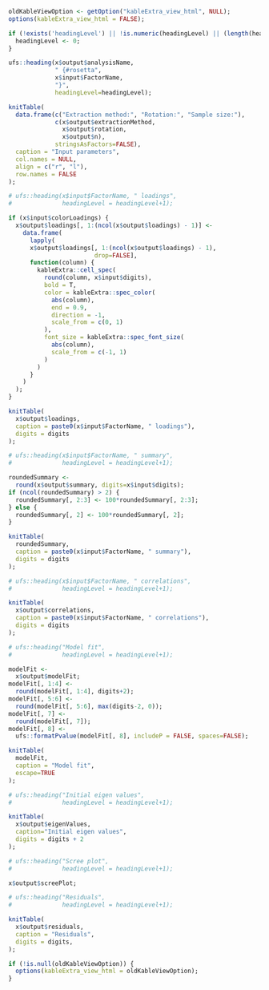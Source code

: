 
<div style="display:block;clear:both;" class="rosetta-data-reduction-start"></div>
<div class="rosetta-data-reduction-container">

```{r, eval=TRUE, echo=FALSE}

oldKableViewOption <- getOption("kableExtra_view_html", NULL);
options(kableExtra_view_html = FALSE);

if (!exists('headingLevel') || !is.numeric(headingLevel) || (length(headingLevel) != 1)) {
  headingLevel <- 0;
}

```

```{r, results='asis', eval=TRUE}
ufs::heading(x$output$analysisName,
             " {#rosetta",
             x$input$FactorName,
             "}",
             headingLevel=headingLevel);
```

```{r, echo=echoPartial, results='asis', eval=TRUE}

knitTable(
  data.frame(c("Extraction method:", "Rotation:", "Sample size:"),
             c(x$output$extractionMethod,
               x$output$rotation,
               x$output$n),
             stringsAsFactors=FALSE),
  caption = "Input parameters",
  col.names = NULL,
  align = c("r", "l"),
  row.names = FALSE
);

```


```{r, echo=echoPartial, results='asis', eval=(x$input$loadings) }

# ufs::heading(x$input$FactorName, " loadings",
#              headingLevel = headingLevel+1);

if (x$input$colorLoadings) {
  x$output$loadings[, 1:(ncol(x$output$loadings) - 1)] <-
    data.frame(
      lapply(
      x$output$loadings[, 1:(ncol(x$output$loadings) - 1),
                        drop=FALSE],
      function(column) {
        kableExtra::cell_spec(
          round(column, x$input$digits),
          bold = T, 
          color = kableExtra::spec_color(
            abs(column),
            end = 0.9,
            direction = -1,
            scale_from = c(0, 1)
          ),
          font_size = kableExtra::spec_font_size(
            abs(column),
            scale_from = c(-1, 1)
          )
        )
      }
    )
  );
}

knitTable(
  x$output$loadings,
  caption = paste0(x$input$FactorName, " loadings"),
  digits = digits
);

```


```{r, echo=echoPartial, results='asis', eval=(x$input$summary) }

# ufs::heading(x$input$FactorName, " summary",
#              headingLevel = headingLevel+1);

roundedSummary <-
  round(x$output$summary, digits=x$input$digits);
if (ncol(roundedSummary) > 2) {
  roundedSummary[, 2:3] <- 100*roundedSummary[, 2:3];
} else {
  roundedSummary[, 2] <- 100*roundedSummary[, 2];
}

knitTable(
  roundedSummary,
  caption = paste0(x$input$FactorName, " summary"),
  digits = digits
);

```


```{r, echo=echoPartial, results='asis', eval=(x$input$correlations) }

# ufs::heading(x$input$FactorName, " correlations",
#              headingLevel = headingLevel+1);

knitTable(
  x$output$correlations,
  caption = paste0(x$input$FactorName, " correlations"),
  digits = digits
);

```

```{r, echo=echoPartial, results='asis', eval=(x$input$modelFit) }

# ufs::heading("Model fit",
#              headingLevel = headingLevel+1);

modelFit <-
  x$output$modelFit;
modelFit[, 1:4] <-
  round(modelFit[, 1:4], digits+2);
modelFit[, 5:6] <-
  round(modelFit[, 5:6], max(digits-2, 0));
modelFit[, 7] <-
  round(modelFit[, 7]);
modelFit[, 8] <-
  ufs::formatPvalue(modelFit[, 8], includeP = FALSE, spaces=FALSE);

knitTable(
  modelFit,
  caption = "Model fit",
  escape=TRUE
);

```

```{r, echo=echoPartial, results='asis', eval=(x$input$modelFit) }

# ufs::heading("Initial eigen values",
#              headingLevel = headingLevel+1);

knitTable(
  x$output$eigenValues,
  caption="Initial eigen values",
  digits = digits + 2
);

```

```{r, echo=echoPartial, results='asis', eval=(x$input$screePlot), fig.width=5, fig.height=5, fig.cap="Scree plot of the eigen values" }

# ufs::heading("Scree plot",
#              headingLevel = headingLevel+1);

x$output$screePlot;

```


```{r, echo=echoPartial, results='asis', eval=(x$input$residuals) }

# ufs::heading("Residuals",
#              headingLevel = headingLevel+1);

knitTable(
  x$output$residuals,
  caption = "Residuals",
  digits = digits,
);

```

```{r echo=FALSE}
if (!is.null(oldKableViewOption)) {
  options(kableExtra_view_html = oldKableViewOption);
}
```

</div>
<div style="display:block;clear:both;" class="rosetta-data-reduction-end"></div>
